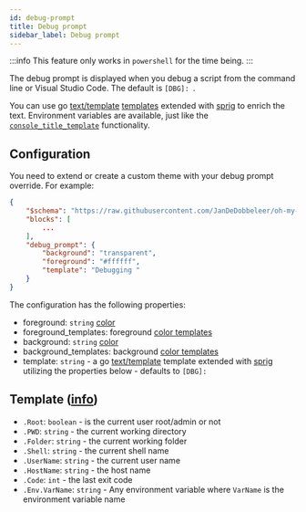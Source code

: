 ```yaml
---
id: debug-prompt
title: Debug prompt
sidebar_label: Debug prompt
---
```


:::info
This feature only works in `powershell` for the time being.
:::

The debug prompt is displayed when you debug a script from the command line or Visual Studio Code.
The default is `[DBG]: `.

You can use go [text/template][go-text-template] [templates][templates] extended with [sprig][sprig] to enrich the text.
Environment variables are available, just like the [`console_title_template`][console-title] functionality.

## Configuration

You need to extend or create a custom theme with your debug prompt override. For example:

```json
{
    "$schema": "https://raw.githubusercontent.com/JanDeDobbeleer/oh-my-posh/main/themes/schema.json",
    "blocks": [
        ...
    ],
    "debug_prompt": {
        "background": "transparent",
        "foreground": "#ffffff",
        "template": "Debugging "
    }
}
```

The configuration has the following properties:

- foreground: `string` [color][colors]
- foreground_templates: foreground [color templates][color-templates]
- background: `string` [color][colors]
- background_templates: background [color templates][color-templates]
- template: `string` - a go [text/template][go-text-template] template extended with [sprig][sprig] utilizing the
properties below - defaults to `[DBG]: `

## Template ([info][templates])

- `.Root`: `boolean` - is the current user root/admin or not
- `.PWD`: `string` - the current working directory
- `.Folder`: `string` - the current working folder
- `.Shell`: `string` - the current shell name
- `.UserName`: `string` - the current user name
- `.HostName`: `string` - the host name
- `.Code`: `int` - the last exit code
- `.Env.VarName`: `string` - Any environment variable where `VarName` is the environment variable name

[go-text-template]: https://golang.org/pkg/text/template/
[sprig]: https://masterminds.github.io/sprig/
[console-title]: /docs/configuration/title#console-title-template
[templates]: /docs/configuration/templates
[colors]: /docs/configuration/colors
[color-templates]: /docs/configuration/colors#color-templates
